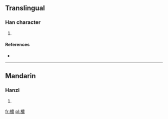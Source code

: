 ==Translingual==

===Han character===
{{Han char|rn=75|rad=木|as=13|sn=17|four=|canj=木廿田女 (DTWV)}}

# {{defn|Han|sort=木13}}

====References====
* {{Han ref|kx=0556.020|dkj=15634|hdz=21301.120|uh=6A82|ud=27266}}

----

==Mandarin==

===Hanzi===
{{cmn-hanzi|pin=[[nóng]] ([[nong2]])|wg=nung<sup>2</sup>}}

# {{defn|lang=cmn|sort=木13}}

[[fr:檂]]
[[pl:檂]]